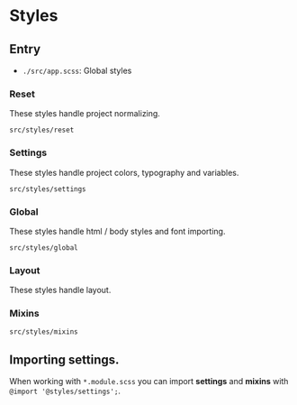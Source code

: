 
<Meta title="Documentation/Styles" />

# Styles

## Entry

* `./src/app.scss`: Global styles

### Reset

These styles handle project normalizing.

`src/styles/reset`

### Settings

These styles handle project colors, typography and variables.

`src/styles/settings`

### Global

These styles handle html / body styles and font importing.

`src/styles/global`

### Layout

These styles handle layout.

### Mixins

`src/styles/mixins`

## Importing settings.

When working with `*.module.scss` you can import **settings** and **mixins** with `@import '@styles/settings';`.
